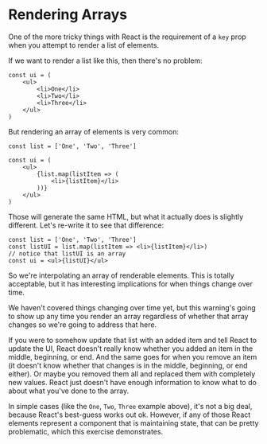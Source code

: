 # Rendering Arrays

<EpicVideo url="https://www.epicreact.dev/workshops/react-fundamentals/intro-to-rendering-arrays" />

One of the more tricky things with React is the requirement of a `key` prop when
you attempt to render a list of elements.

If we want to render a list like this, then there's no problem:

```tsx
const ui = (
	<ul>
		<li>One</li>
		<li>Two</li>
		<li>Three</li>
	</ul>
)
```

But rendering an array of elements is very common:

```tsx
const list = ['One', 'Two', 'Three']

const ui = (
	<ul>
		{list.map(listItem => (
			<li>{listItem}</li>
		))}
	</ul>
)
```

Those will generate the same HTML, but what it actually does is slightly
different. Let's re-write it to see that difference:

```tsx
const list = ['One', 'Two', 'Three']
const listUI = list.map(listItem => <li>{listItem}</li>)
// notice that listUI is an array
const ui = <ul>{listUI}</ul>
```

So we're interpolating an array of renderable elements. This is totally
acceptable, but it has interesting implications for when things change over
time.

We haven't covered things changing over time yet, but this warning's going to
show up any time you render an array regardless of whether that array changes
so we're going to address that here.

If you were to somehow update that list with an added item and tell React to
update the UI, React doesn't really know whether you added an item in the
middle, beginning, or end. And the same goes for when you remove an item (it
doesn't know whether that changes is in the middle, beginning, or end either).
Or maybe you removed them all and replaced them with completely new values.
React just doesn't have enough information to know what to do about what you've
done to the array.

In simple cases (like the `One`, `Two`, `Three` example above), it's not a big
deal, because React's best-guess works out ok. However, if any of those React
elements represent a component that is maintaining state, that can be pretty
problematic, which this exercise demonstrates.
